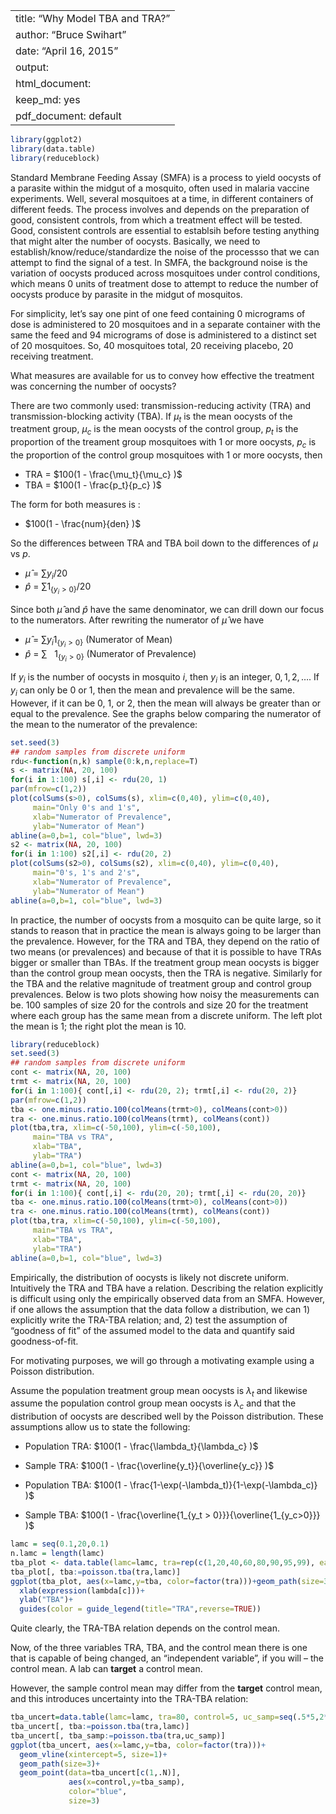 
---
title: "Why Model TBA and TRA?"
author: "Bruce Swihart"
date: "April 16, 2015"
output:
  html_document:
    keep_md: yes
  pdf_document: default
---


```r
library(ggplot2)
library(data.table)
library(reduceblock)
```
Standard Membrane Feeding Assay (SMFA) is a process to yield oocysts of a parasite within the midgut of a mosquito, often used in malaria vaccine experiments.  Well, several mosquitoes at a time, in different containers of different feeds.  The process involves and depends on the preparation of good, consistent controls, from which a treatment effect will be tested.  Good, consistent controls are essential to establsih before testing anything that might alter the number of oocysts.  Basically, we need to establish/know/reduce/standardize the noise of the processso that we can attempt to find the signal of a test.  In SMFA, the background noise is the variation of oocysts produced across mosquitoes under control conditions, which means 0 units of treatment dose to attempt to reduce the number of oocysts produce by parasite in the midgut of mosquitos.

For simplicity, let's say one pint of one feed containing 0 micrograms of dose is administered to 20 mosquitoes and in a separate container with the same the feed and 94 micrograms of dose is administered to a distinct set of 20 mosquitoes. So, 40 mosquitoes total, 20 receiving placebo, 20 receiving treatment.

What measures are available for us to convey how effective the treatment was concerning the number of oocysts?

There are two commonly used:  transmission-reducing activity (TRA) and  transmission-blocking activity (TBA).  If $\mu_t$ is the mean oocysts of the treatment group, $\mu_c$ is the mean oocysts of the control group, $p_t$ is the proportion of the treament group mosquitoes with 1 or more oocysts, $p_c$ is the proportion of the control group mosquitoes with 1 or more oocysts, then

  * TRA = $100(1 - \frac{\mu_t}{\mu_c} )$
  * TBA = $100(1 - \frac{p_t}{p_c} )$

The form for both measures is :

  * $100(1 - \frac{num}{den} )$
  
So the differences between TRA and TBA boil down to the differences of $\mu$ vs $p$.  

  * $\hat{\mu}$ = $\sum y_i / 20$
  * $\hat{p}$   = $\sum 1_{\{y_i > 0\}} / 20$
  
Since both $\hat{\mu}$ and $\hat{p}$ have the same denominator, we can drill down our focus to the numerators.  After rewriting the numerator of $\hat{\mu}$ we have

  * $\hat{\mu}$ = $\sum y_i 1_{\{y_i > 0\}}$ (Numerator of Mean) 
  * $\hat{p}$   = $\sum ~~~1_{\{y_i > 0\}}$ (Numerator of Prevalence) 

  
If $y_i$ is the number of oocysts in mosquito $i$, then $y_i$ is an integer, $0, 1, 2, \dots$.  If $y_i$ can only be $0$ or $1$, then the mean and prevalence will be the same.  However, if it can be $0$, $1$, or $2$, then the mean will always be greater than or equal to the prevalence.  See the graphs below comparing the numerator of the mean to the numerator of the prevalence: 


```r
set.seed(3)
## random samples from discrete uniform
rdu<-function(n,k) sample(0:k,n,replace=T)
s <- matrix(NA, 20, 100)
for(i in 1:100) s[,i] <- rdu(20, 1)
par(mfrow=c(1,2))
plot(colSums(s>0), colSums(s), xlim=c(0,40), ylim=c(0,40),
     main="Only 0's and 1's",
     xlab="Numerator of Prevalence",
     ylab="Numerator of Mean")
abline(a=0,b=1, col="blue", lwd=3)
s2 <- matrix(NA, 20, 100)
for(i in 1:100) s2[,i] <- rdu(20, 2)
plot(colSums(s2>0), colSums(s2), xlim=c(0,40), ylim=c(0,40),
     main="0's, 1's and 2's",
     xlab="Numerator of Prevalence",
     ylab="Numerator of Mean")
abline(a=0,b=1, col="blue", lwd=3)
```

In practice, the number of oocysts from a mosquito can be quite large, so it stands to reason that in practice the mean is always going to be larger than the prevalence.  However, for the TRA and TBA, they depend on the ratio of two means (or prevalences) and because of that it is possible to have TRAs bigger or smaller than TBAs.  If the treatment group mean oocysts is bigger than the control group mean oocysts, then the TRA is negative.  Similarly for the TBA and the relative magnitude of treatment group and control group prevalences.  Below is two plots showing how noisy the measurements can be.  100 samples of size 20 for the controls and size 20 for the treatment where each group has the same mean from a discrete uniform.  The left plot the mean is 1; the right plot the mean is 10.


```r
library(reduceblock)
set.seed(3)
## random samples from discrete uniform
cont <- matrix(NA, 20, 100)
trmt <- matrix(NA, 20, 100)
for(i in 1:100){ cont[,i] <- rdu(20, 2); trmt[,i] <- rdu(20, 2)}  
par(mfrow=c(1,2))
tba <- one.minus.ratio.100(colMeans(trmt>0), colMeans(cont>0))
tra <- one.minus.ratio.100(colMeans(trmt), colMeans(cont))
plot(tba,tra, xlim=c(-50,100), ylim=c(-50,100),
     main="TBA vs TRA",
     xlab="TBA",
     ylab="TRA")
abline(a=0,b=1, col="blue", lwd=3)
cont <- matrix(NA, 20, 100)
trmt <- matrix(NA, 20, 100)
for(i in 1:100){ cont[,i] <- rdu(20, 20); trmt[,i] <- rdu(20, 20)}  
tba <- one.minus.ratio.100(colMeans(trmt>0), colMeans(cont>0))
tra <- one.minus.ratio.100(colMeans(trmt), colMeans(cont))
plot(tba,tra, xlim=c(-50,100), ylim=c(-50,100),
     main="TBA vs TRA",
     xlab="TBA",
     ylab="TRA")
abline(a=0,b=1, col="blue", lwd=3)
```


Empirically, the distribution of oocysts is likely not discrete uniform.  Intuitively the TRA and TBA have a relation.  Describing the relation explicitly is difficult using only the empirically observed data from an SMFA.  However, if one allows the assumption that the data follow a distribution, we can 1) explicitly write the TRA-TBA relation; and, 2) test the assumption of "goodness of fit" of the assumed model to the data and quantify said goodness-of-fit.


For motivating purposes, we will go through a motivating example using a Poisson distribution.  

Assume the population treatment group mean oocysts is $\lambda_t$ and likewise assume the population control group mean oocysts is $\lambda_c$ and that the distribution of oocysts are described well by the Poisson distribution.  These assumptions allow us to state the following:

  *  Population TRA: $100(1 - \frac{\lambda_t}{\lambda_c} )$
  *  Sample TRA:     $100(1 - \frac{\overline{y_t}}{\overline{y_c}} )$

  *  Population TBA: $100(1 - \frac{1-\exp(-\lambda_t)}{1-\exp(-\lambda_c)} )$
  *  Sample TBA:     $100(1 - \frac{\overline{1_{y_t > 0}}}{\overline{1_{y_c>0}}} )$



```r
lamc = seq(0.1,20,0.1)
n.lamc = length(lamc)
tba_plot <- data.table(lamc=lamc, tra=rep(c(1,20,40,60,80,90,95,99), each=n.lamc))
tba_plot[, tba:=poisson.tba(tra,lamc)]
ggplot(tba_plot, aes(x=lamc,y=tba, color=factor(tra)))+geom_path(size=3)+
  xlab(expression(lambda[c]))+
  ylab("TBA")+
  guides(color = guide_legend(title="TRA",reverse=TRUE))
```

<!--
Consider the TRA side of things:
```r
lamc = seq(0.1,20,0.1)
n.lamc = length(lamc)
tra_plot <- data.table(lamc=lamc, tba=rep(c(1,20,40,60,80,90,95,99), each=n.lamc))
tra_plot[, tra:=poisson.tra(tba,lamc)]
ggplot(tra_plot, aes(x=lamc,y=tra, color=factor(tba)))+geom_path(size=3)+
  xlab(expression(lambda[c])) +
  ylab("TRA")+
  guides(color = guide_legend(title="TBA",reverse=TRUE))
```

-->


Quite clearly, the TRA-TBA relation depends on the control mean.


Now, of the three variables TRA, TBA, and the control mean there is one that is capable of being changed, an "independent variable", if you will -- the control mean.  A lab can **target** a control mean.

However, the sample control mean may differ from the **target** control mean, and this introduces uncertainty into the TRA-TBA relation:

```r
tba_uncert=data.table(lamc=lamc, tra=80, control=5, uc_samp=seq(.5*5,2*5,length=n.lamc))
tba_uncert[, tba:=poisson.tba(tra,lamc)]
tba_uncert[, tba_samp:=poisson.tba(tra,uc_samp)]
ggplot(tba_uncert, aes(x=lamc,y=tba, color=factor(tra)))+
  geom_vline(xintercept=5, size=1)+
  geom_path(size=3)+
  geom_point(data=tba_uncert[c(1,.N)],
             aes(x=control,y=tba_samp), 
             color="blue", 
             size=3) 
```

